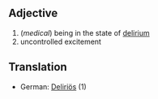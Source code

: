 ==Adjective==
# (<i>medical</i>) being in the state of [[delirium]]
# uncontrolled excitement

==Translation==
* German: [[Deliriös]] (1)